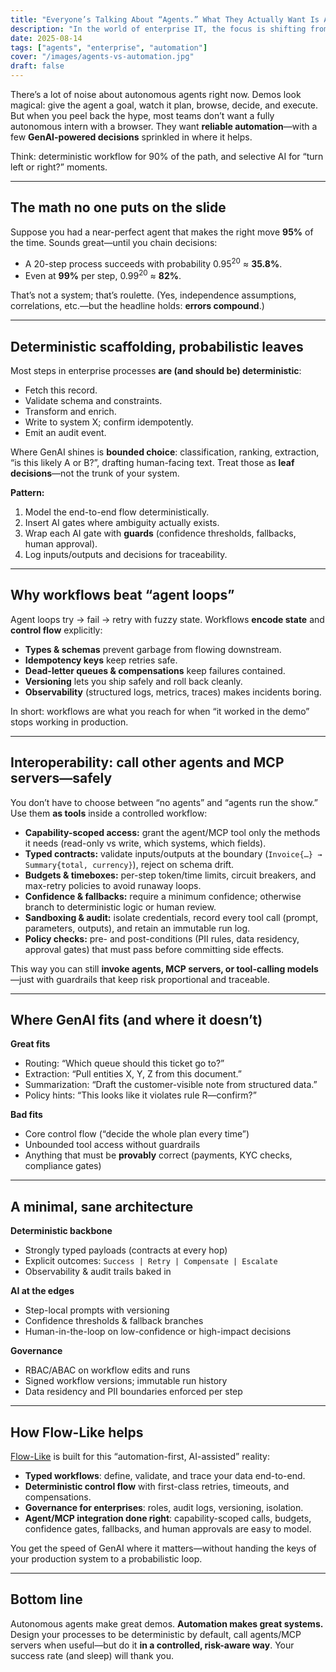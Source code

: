 ```yaml
---
title: "Everyone’s Talking About “Agents.” What They Actually Want Is Automation."
description: "In the world of enterprise IT, the focus is shifting from autonomous agents to reliable automation. This article explores the nuances of this transition."
date: 2025-08-14
tags: ["agents", "enterprise", "automation"]
cover: "/images/agents-vs-automation.jpg"
draft: false
---
```


There’s a lot of noise about autonomous agents right now. Demos look magical: give the agent a goal, watch it plan, browse, decide, and execute. But when you peel back the hype, most teams don’t want a fully autonomous intern with a browser. They want **reliable automation**—with a few **GenAI-powered decisions** sprinkled in where it helps.

Think: deterministic workflow for 90% of the path, and selective AI for “turn left or right?” moments.

---

## The math no one puts on the slide

Suppose you had a near-perfect agent that makes the right move **95%** of the time. Sounds great—until you chain decisions:

* A 20-step process succeeds with probability 0.95<sup>20</sup> ≈ <strong>35.8%</strong>.
* Even at **99%** per step, 0.99<sup>20</sup> ≈ <strong>82%</strong>.

That’s not a system; that’s roulette.
(Yes, independence assumptions, correlations, etc.—but the headline holds: **errors compound**.)

---

## Deterministic scaffolding, probabilistic leaves

Most steps in enterprise processes **are (and should be) deterministic**:

* Fetch this record.
* Validate schema and constraints.
* Transform and enrich.
* Write to system X; confirm idempotently.
* Emit an audit event.

Where GenAI shines is **bounded choice**: classification, ranking, extraction, “is this likely A or B?”, drafting human-facing text. Treat those as **leaf decisions**—not the trunk of your system.

**Pattern:**

1. Model the end-to-end flow deterministically.
2. Insert AI gates where ambiguity actually exists.
3. Wrap each AI gate with **guards** (confidence thresholds, fallbacks, human approval).
4. Log inputs/outputs and decisions for traceability.

---

## Why workflows beat “agent loops”

Agent loops try → fail → retry with fuzzy state. Workflows **encode state** and **control flow** explicitly:

* **Types & schemas** prevent garbage from flowing downstream.
* **Idempotency keys** keep retries safe.
* **Dead-letter queues & compensations** keep failures contained.
* **Versioning** lets you ship safely and roll back cleanly.
* **Observability** (structured logs, metrics, traces) makes incidents boring.

In short: workflows are what you reach for when “it worked in the demo” stops working in production.

---

## Interoperability: call other agents and MCP servers—safely

You don’t have to choose between “no agents” and “agents run the show.” Use them **as tools** inside a controlled workflow:

* **Capability-scoped access:** grant the agent/MCP tool only the methods it needs (read-only vs write, which systems, which fields).
* **Typed contracts:** validate inputs/outputs at the boundary (`Invoice{…} → Summary{total, currency}`), reject on schema drift.
* **Budgets & timeboxes:** per-step token/time limits, circuit breakers, and max-retry policies to avoid runaway loops.
* **Confidence & fallbacks:** require a minimum confidence; otherwise branch to deterministic logic or human review.
* **Sandboxing & audit:** isolate credentials, record every tool call (prompt, parameters, outputs), and retain an immutable run log.
* **Policy checks:** pre- and post-conditions (PII rules, data residency, approval gates) that must pass before committing side effects.

This way you can still **invoke agents, MCP servers, or tool-calling models**—just with guardrails that keep risk proportional and traceable.

---

## Where GenAI fits (and where it doesn’t)

**Great fits**

* Routing: “Which queue should this ticket go to?”
* Extraction: “Pull entities X, Y, Z from this document.”
* Summarization: “Draft the customer-visible note from structured data.”
* Policy hints: “This looks like it violates rule R—confirm?”

**Bad fits**

* Core control flow (“decide the whole plan every time”)
* Unbounded tool access without guardrails
* Anything that must be **provably** correct (payments, KYC checks, compliance gates)

---

## A minimal, sane architecture

**Deterministic backbone**

* Strongly typed payloads (contracts at every hop)
* Explicit outcomes: `Success | Retry | Compensate | Escalate`
* Observability & audit trails baked in

**AI at the edges**

* Step-local prompts with versioning
* Confidence thresholds & fallback branches
* Human-in-the-loop on low-confidence or high-impact decisions

**Governance**

* RBAC/ABAC on workflow edits and runs
* Signed workflow versions; immutable run history
* Data residency and PII boundaries enforced per step

---

## How Flow-Like helps

[Flow-Like](https://github.com/TM9657/flow-like) is built for this “automation-first, AI-assisted” reality:

* **Typed workflows**: define, validate, and trace your data end-to-end.
* **Deterministic control flow** with first-class retries, timeouts, and compensations.
* **Governance for enterprises**: roles, audit logs, versioning, isolation.
* **Agent/MCP integration done right**: capability-scoped calls, budgets, confidence gates, fallbacks, and human approvals are easy to model.

You get the speed of GenAI where it matters—without handing the keys of your production system to a probabilistic loop.

---

## Bottom line

Autonomous agents make great demos. **Automation makes great systems.**
Design your processes to be deterministic by default, call agents/MCP servers when useful—but do it **in a controlled, risk-aware way**. Your success rate (and sleep) will thank you.
